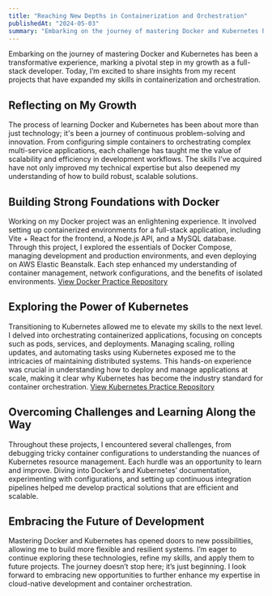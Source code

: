 ```yaml
---
title: "Reaching New Depths in Containerization and Orchestration"
publishedAt: "2024-05-03"
summary: "Embarking on the journey of mastering Docker and Kubernetes has been a transformative experience, marking a pivotal step in my growth as a full-stack developer."
---
```


Embarking on the journey of mastering Docker and Kubernetes has been a transformative experience, marking a pivotal step in my growth as a full-stack developer. Today, I’m excited to share insights from my recent projects that have expanded my skills in containerization and orchestration.

## Reflecting on My Growth

The process of learning Docker and Kubernetes has been about more than just technology; it's been a journey of continuous problem-solving and innovation. From configuring simple containers to orchestrating complex multi-service applications, each challenge has taught me the value of scalability and efficiency in development workflows. The skills I’ve acquired have not only improved my technical expertise but also deepened my understanding of how to build robust, scalable solutions.

## Building Strong Foundations with Docker

Working on my Docker project was an enlightening experience. It involved setting up containerized environments for a full-stack application, including Vite + React for the frontend, a Node.js API, and a MySQL database. Through this project, I explored the essentials of Docker Compose, managing development and production environments, and even deploying on AWS Elastic Beanstalk. Each step enhanced my understanding of container management, network configurations, and the benefits of isolated environments. [View Docker Practice Repository](https://github.com/princeoncada/docker-practice)

## Exploring the Power of Kubernetes

Transitioning to Kubernetes allowed me to elevate my skills to the next level. I delved into orchestrating containerized applications, focusing on concepts such as pods, services, and deployments. Managing scaling, rolling updates, and automating tasks using Kubernetes exposed me to the intricacies of maintaining distributed systems. This hands-on experience was crucial in understanding how to deploy and manage applications at scale, making it clear why Kubernetes has become the industry standard for container orchestration. [View Kubernetes Practice Repository](https://github.com/princeoncada/kubernetes-practice)

## Overcoming Challenges and Learning Along the Way

Throughout these projects, I encountered several challenges, from debugging tricky container configurations to understanding the nuances of Kubernetes resource management. Each hurdle was an opportunity to learn and improve. Diving into Docker’s and Kubernetes’ documentation, experimenting with configurations, and setting up continuous integration pipelines helped me develop practical solutions that are efficient and scalable.

## Embracing the Future of Development

Mastering Docker and Kubernetes has opened doors to new possibilities, allowing me to build more flexible and resilient systems. I’m eager to continue exploring these technologies, refine my skills, and apply them to future projects. The journey doesn’t stop here; it’s just beginning. I look forward to embracing new opportunities to further enhance my expertise in cloud-native development and container orchestration.